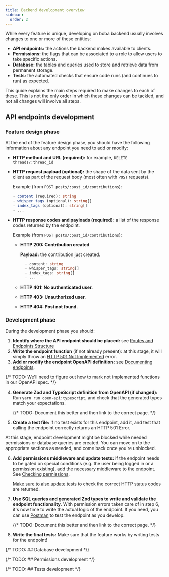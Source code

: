 ```yaml
---
title: Backend development overview
sidebar:
  order: 2
---
```



While every feature is unique, developing on boba backend usually involves
changes to one or more of these entities:

- **API endpoints:** the actions the backend makes available to clients.
- **Permissions:** the flags that can be associated to a role to allow users to
  take specific actions.
- **Database:** the tables and queries used to store and retrieve data from
  permanent storage.
- **Tests:** the automated checks that ensure code runs (and continues to run)
  as expected.

This guide explains the main steps required to make changes to each of these.
This is not the only order in which these changes can be tackled, and not all
changes will involve all steps.

## API endpoints development

### Feature design phase

At the end of the feature design phase, you should have the following
information about any endpoint you need to add or modify:

- **HTTP method and URL (required):** for example, `DELETE threads/:thread_id`

- **HTTP request payload (optional):** the shape of the data sent by the client
  as part of the request body (most often with `POST` requests).

  Example (from `POST posts/:post_id/contributions`):

  ```ts
  - content (required): string
  - whisper_tags (optional): string[]
  - index_tags (optional): string[]
  - ...
  ```

- **HTTP response codes and payloads (required):** a list of the response codes
  returned by the endpoint.

  Example (from `POST posts/:post_id/contributions`):

  - **HTTP 200: Contribution created**

    **Payload:** the contribution just created.

    ```ts
      - content: string
      - whisper_tags: string[]
      - index_tags: string[]
      - ...
    ```

  - **HTTP 401: No authenticated user.**
  - **HTTP 403: Unauthorized user.**
  - **HTTP 404: Post not found.**

### Development phase

During the development phase you should:

1. **Identify where the API endpoint should be placed:** see
   [Routes and Endpoints Structure](docs/development/boba-backend/APIs/creating-endpoints#structure)
2. **Write the endpoint function** (if not already present): at this stage, it
   will simply throw an
   [HTTP 501 Not Implemented](https://developer.mozilla.org/en-US/docs/Web/HTTP/Status/501)
   error.
3. **Add or modify the endpoint OpenAPI definition:** see
   [Documenting endpoints](docs/development/boba-backend/APIs/creating-endpoints#documentation).

{/* TODO: We'll need to figure out how to mark not implemented functions in our OpenAPI spec. */}

4. **Generate Zod and TypeScript definition from OpenAPI (if changed):** Run
   `yarn run open-api:typescript`, and check that the generated types match your
   expectations.

   {/* TODO: Document this better and then link to the correct page. */}

5. **Create a test file:** if no test exists for this endpoint, add it, and test
   that calling the endpoint correctly returns an HTTP 501 Error.

<Aside type="caution">

At this stage, endpoint development might be blocked while needed permissions or
database queries are created. You can move on to the appropriate sections as
needed, and come back once you're unblocked.

</Aside>

6. **Add permissions middleware and update tests:** if the endpoint needs to be
   gated on special conditions (e.g. the user being logged in or a permission
   existing), add the necessary middleware to the endpoint. See
   [Checking permissions](docs/development/boba-backend/permissions/check-permissions).

   <u>Make sure to also update tests</u> to check the correct HTTP status codes
   are returned.

7. **Use SQL queries and generated Zod types to write and validate the endpoint
   functionality.** With permission errors taken care of in step 6, it's now
   time to write the actual logic of the endpoint. If you need, you can use
   [Postman](docs/development/boba-backend/using-postman) to test the endpoint
   as you develop.

   {/* TODO: Document this better and then link to the correct page. */}

8. **Write the final tests:** Make sure that the feature works by writing tests
   for the endpoint!

{/* TODO: ## Database development */}

{/* TODO: ## Permissions development */}

{/* TODO: ## Tests development */}
